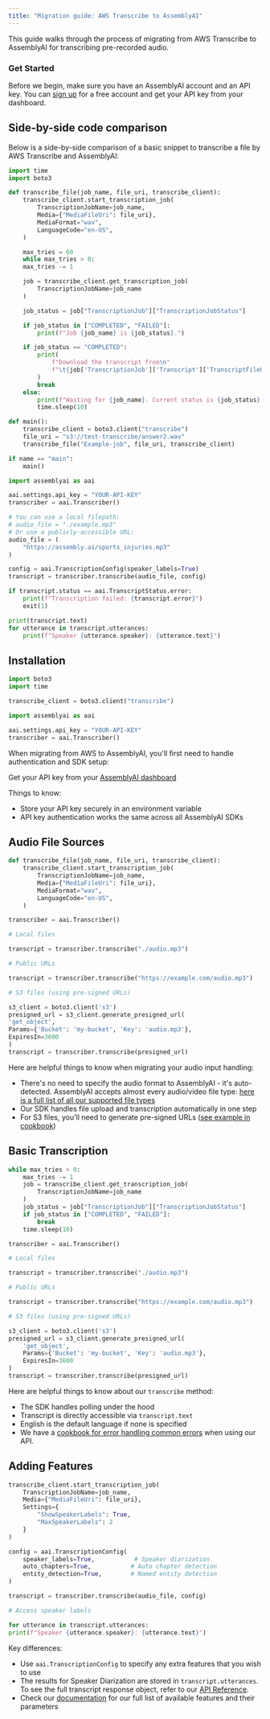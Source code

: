 ```yaml
---
title: "Migration guide: AWS Transcribe to AssemblyAI"
---
```


This guide walks through the process of migrating from AWS Transcribe to AssemblyAI for transcribing pre-recorded audio.

### Get Started

Before we begin, make sure you have an AssemblyAI account and an API key. You can [sign up](https://assemblyai.com/dashboard/signup) for a free account and get your API key from your dashboard.

## Side-by-side code comparison

Below is a side-by-side comparison of a basic snippet to transcribe a file by AWS Transcribe and AssemblyAI:

<Tabs groupId="language">
<Tab language="aws" title="AWS Transcribe">

```python
import time
import boto3

def transcribe_file(job_name, file_uri, transcribe_client):
    transcribe_client.start_transcription_job(
        TranscriptionJobName=job_name,
        Media={"MediaFileUri": file_uri},
        MediaFormat="wav",
        LanguageCode="en-US",
    )

    max_tries = 60
    while max_tries > 0:
    max_tries -= 1

    job = transcribe_client.get_transcription_job(
        TranscriptionJobName=job_name
    )

    job_status = job["TranscriptionJob"]["TranscriptionJobStatus"]

    if job_status in ["COMPLETED", "FAILED"]:
        print(f"Job {job_name} is {job_status}.")

    if job_status == "COMPLETED":
        print(
            f"Download the transcript from\n"
            f"\t{job['TranscriptionJob']['Transcript']['TranscriptFileUri']}."
        )
        break
    else:
        print(f"Waiting for {job_name}. Current status is {job_status}.")
        time.sleep(10)

def main():
    transcribe_client = boto3.client("transcribe")
    file_uri = "s3://test-transcribe/answer2.wav"
    transcribe_file("Example-job", file_uri, transcribe_client)

if name == "main":
    main()
```

</Tab>
<Tab language="aai" title="AssemblyAI">

```python
import assemblyai as aai

aai.settings.api_key = "YOUR-API-KEY"
transcriber = aai.Transcriber()

# You can use a local filepath:
# audio_file = "./example.mp3"
# Or use a publicly-accessible URL:
audio_file = (
    "https://assembly.ai/sports_injuries.mp3"
)

config = aai.TranscriptionConfig(speaker_labels=True)
transcript = transcriber.transcribe(audio_file, config)

if transcript.status == aai.TranscriptStatus.error:
    print(f"Transcription failed: {transcript.error}")
    exit(1)

print(transcript.text)
for utterance in transcript.utterances:
    print(f"Speaker {utterance.speaker}: {utterance.text}")
```

</Tab>
</Tabs>

## Installation

<Tabs groupId="language">
<Tab language="aws" title="AWS Transcribe">

```python
import boto3
import time

transcribe_client = boto3.client("transcribe")
```

</Tab>
<Tab language="aai" title="AssemblyAI">

```python
import assemblyai as aai

aai.settings.api_key = "YOUR-API-KEY"
transcriber = aai.Transcriber()
```

</Tab>
</Tabs>

When migrating from AWS to AssemblyAI, you'll first need to handle authentication and SDK setup:

Get your API key from your [AssemblyAI dashboard](https://www.assemblyai.com/app/api-keys) 

Things to know:

- Store your API key securely in an environment variable
- API key authentication works the same across all AssemblyAI SDKs

## Audio File Sources

<Tabs groupId="language">
<Tab language="aws" title="AWS Transcribe">

```python
def transcribe_file(job_name, file_uri, transcribe_client):
    transcribe_client.start_transcription_job(
        TranscriptionJobName=job_name,
        Media={"MediaFileUri": file_uri},
        MediaFormat="wav",
        LanguageCode="en-US",
    )
```

</Tab>
<Tab language="aai" title="AssemblyAI">

```python
transcriber = aai.Transcriber()

# Local files

transcript = transcriber.transcribe("./audio.mp3")

# Public URLs

transcript = transcriber.transcribe("https://example.com/audio.mp3")

# S3 files (using pre-signed URLs)

s3_client = boto3.client('s3')
presigned_url = s3_client.generate_presigned_url(
'get_object',
Params={'Bucket': 'my-bucket', 'Key': 'audio.mp3'},
ExpiresIn=3600
)
transcript = transcriber.transcribe(presigned_url)
```

</Tab>
</Tabs>

Here are helpful things to know when migrating your audio input handling:

- There's no need to specify the audio format to AssemblyAI - it's auto-detected. AssemblyAI accepts almost every audio/video file type: [here is a full list of all our supported file types](/docs/faq/what-audio-and-video-file-types-are-supported-by-your-api)
- Our SDK handles file upload and transcription automatically in one step
- For S3 files, you'll need to generate pre-signed URLs ([see example in cookbook](https://github.com/AssemblyAI/cookbook/blob/master/core-transcription/transcribe_from_s3.ipynb))

## Basic Transcription

<Tabs groupId="language">
<Tab language="aws" title="AWS Transcribe">

```python
while max_tries > 0:
    max_tries -= 1
    job = transcribe_client.get_transcription_job(
        TranscriptionJobName=job_name
    )
    job_status = job["TranscriptionJob"]["TranscriptionJobStatus"]
    if job_status in ["COMPLETED", "FAILED"]:
        break
    time.sleep(10)
```

</Tab>
<Tab language="aai" title="AssemblyAI">

```python
transcriber = aai.Transcriber()

# Local files

transcript = transcriber.transcribe("./audio.mp3")

# Public URLs

transcript = transcriber.transcribe("https://example.com/audio.mp3")

# S3 files (using pre-signed URLs)

s3_client = boto3.client('s3')
presigned_url = s3_client.generate_presigned_url(
    'get_object',
    Params={'Bucket': 'my-bucket', 'Key': 'audio.mp3'},
    ExpiresIn=3600
)
transcript = transcriber.transcribe(presigned_url)
```

</Tab>
</Tabs>

Here are helpful things to know about our `transcribe` method:

- The SDK handles polling under the hood
- Transcript is directly accessible via `transcript.text`
- English is the default language if none is specified
- We have a [cookbook for error handling common errors](https://github.com/AssemblyAI/cookbook/blob/master/core-transcription/common_errors_and_solutions.md) when using our API.

## Adding Features

<Tabs groupId="language">
<Tab language="aws" title="AWS Transcribe">

```python
transcribe_client.start_transcription_job(
    TranscriptionJobName=job_name,
    Media={"MediaFileUri": file_uri},
    Settings={
        "ShowSpeakerLabels": True,
        "MaxSpeakerLabels": 2
    }
)
```

</Tab>
<Tab language="aai" title="AssemblyAI">

```python
config = aai.TranscriptionConfig(
    speaker_labels=True,           # Speaker diarization
    auto_chapters=True,           # Auto chapter detection
    entity_detection=True,        # Named entity detection
)

transcript = transcriber.transcribe(audio_file, config)

# Access speaker labels

for utterance in transcript.utterances:
print(f"Speaker {utterance.speaker}: {utterance.text}")

```

</Tab>
</Tabs>

Key differences:

- Use `aai.TranscriptionConfig` to specify any extra features that you wish to use
- The results for Speaker Diarization are stored in `transcript.utterances`. To see the full transcript response object, refer to our [API Reference](https://www.assemblyai.com/docs/api-reference).
- Check our [documentation](https://www.assemblyai.com/docs/audio-intelligence) for our full list of available features and their parameters
